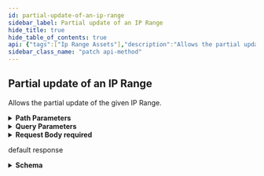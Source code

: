 ```yaml
---
id: partial-update-of-an-ip-range
sidebar_label: Partial update of an IP Range
hide_title: true
hide_table_of_contents: true
api: {"tags":["Ip Range Assets"],"description":"Allows the partial update of the given IP Range.","operationId":"updateIpRangeAsset","parameters":[{"name":"id","in":"path","description":"ID for given IP Range.","required":true,"schema":{"type":"string","format":"uuid"}},{"name":"include","in":"query","description":"Comma-separated string; Include the provided fields as part of the serialized result.<br/>Values:<br/>`annotations`, `relatedRegistrationInformation`, `locationInformation`, `limitedLocationInformation`","required":false,"schema":{"uniqueItems":true,"type":"array","items":{"type":"string"}}}],"requestBody":{"content":{"application/json":{"schema":{"type":"object","properties":{"startAddress":{"type":"string"},"endAddress":{"type":"string"},"annotations":{"type":"object","properties":{"tags":{"maxItems":100,"minItems":0,"uniqueItems":true,"type":"array","items":{"type":"string"}},"additionalNotes":{"maxLength":1024,"minLength":0,"type":"string"},"note":{"maxLength":1024,"minLength":0,"type":"string"},"pointOfContactIds":{"maxItems":100,"minItems":0,"uniqueItems":true,"type":"array","items":{"type":"string","format":"uuid"}}}}}}}},"required":true},"responses":{"200":{"description":"default response","content":{"application/json":{"schema":{"type":"object","properties":{"id":{"type":"string","format":"uuid"},"created":{"type":"string","format":"date"},"modified":{"type":"string","format":"date"},"ipVersion":{"type":"string"},"startAddress":{"type":"string"},"endAddress":{"type":"string"},"businessUnits":{"type":"array","items":{"type":"object","properties":{"id":{"type":"string","format":"uuid"},"name":{"type":"string"},"tenantId":{"type":"string","format":"uuid"}}}},"rangeSize":{"type":"integer","format":"int64"},"responsiveIpCount":{"type":"integer","format":"int64"},"rangeIntroduced":{"type":"string","format":"date"},"rangeType":{"type":"string"},"annotations":{"required":["additionalNotes","note","pointsOfContact","tags"],"type":"object","properties":{"tags":{"maxItems":100,"minItems":0,"type":"array","items":{"type":"object","properties":{"id":{"type":"string","format":"uuid"},"name":{"type":"string"},"created":{"type":"string","format":"date-time"},"modified":{"type":"string","format":"date-time"}}}},"additionalNotes":{"maxLength":1024,"minLength":0,"type":"string"},"note":{"maxLength":1024,"minLength":0,"type":"string"},"pointsOfContact":{"maxItems":100,"minItems":0,"type":"array","items":{"type":"object","properties":{"id":{"type":"string","format":"uuid"},"email":{"maxLength":254,"minLength":0,"type":"string"},"firstName":{"type":"string"},"lastName":{"type":"string"},"phone":{"type":"string"},"role":{"type":"string"}}}}}},"severityCounts":{"type":"array","items":{"type":"object","properties":{"type":{"type":"string"},"count":{"type":"integer","format":"int32"}}}},"attributionReasons":{"type":"array","items":{"type":"object","properties":{"reason":{"type":"string"}}}},"relatedRegistrationInformation":{"type":"array","items":{"type":"object","properties":{"id":{"type":"string","format":"uuid"},"handle":{"type":"string"},"startAddress":{"type":"string"},"endAddress":{"type":"string"},"ipVersion":{"type":"string"},"countryCode":{"type":"object","properties":{"code":{"type":"string"}}},"name":{"type":"string"},"parentHandle":{"type":"string"},"whoisServer":{"type":"string"},"updatedDate":{"type":"string","format":"date"},"remarks":{"type":"string"},"registryEntities":{"uniqueItems":true,"type":"array","items":{"type":"object","properties":{"id":{"type":"string","format":"uuid"},"handle":{"type":"string"},"address":{"type":"string"},"email":{"type":"string"},"events":{"uniqueItems":true,"type":"array","items":{"type":"object","properties":{"action":{"type":"string"},"date":{"type":"string","format":"date-time"},"links":{"uniqueItems":true,"type":"array","items":{"type":"string"}}}}},"firstRegistered":{"type":"string","format":"date"},"formattedName":{"type":"string"},"lastChanged":{"type":"string","format":"date-time"},"org":{"type":"string"},"phone":{"type":"string"},"relatedEntityHandles":{"uniqueItems":true,"type":"array","items":{"type":"string"}},"roles":{"uniqueItems":true,"type":"array","items":{"type":"string"}},"remarks":{"type":"string"},"statuses":{"type":"string"},"kind":{"type":"string"}}}}}}},"locationInformation":{"type":"array","items":{"type":"object","properties":{"ip":{"type":"string"},"geolocation":{"required":["countryCode","latitude","longitude"],"type":"object","properties":{"countryCode":{"type":"string"},"latitude":{"type":"number","format":"double"},"longitude":{"type":"number","format":"double"},"city":{"type":"string"},"timeZone":{"type":"string"},"regionCode":{"type":"string"}}}}}},"parentId":{"type":"string","format":"uuid"},"customChildRanges":{"type":"array","items":{"$ref":"#/components/schemas/ExternalIpRangeAsset"}}}}}}}},"method":"patch","path":"/api/v2/assets/ip-range/{id}","servers":[{"url":"https://expander.expanse.co"}],"security":[{"Bearer":[]}],"securitySchemes":{"ClientCredentials":{"type":"oauth2","description":"For more information on how to retrieve client credentials, visit the Xpanse [TechDocs](https://docs.paloaltonetworks.com/cortex/cortex-xpanse/cortex-xpanse-user-guide/apis-and-integrations-main/expander-apis-and-integrations/expander-apis.html#expander-apis). This is the preferred method for retrieving a JWT for Xpanse APIs. There will be significant customer communications and a lengthy migration period before refresh token support is removed in favor of the client credentials flow.\n\nExchange a `client_id` and `client_secret` for an `access_token` (JWT) that can be passed to all Xpanse APIs. See [Get Access Token from Client Credentials](#operation/getAccessToken) for more info.","flows":{"clientCredentials":{"tokenUrl":"/api/oauth2/RequestToken","scopes":{"scope-xpanse":"access Xpanse APIs"}}}},"RefreshToken-Deprecated":{"type":"apiKey","description":"Xpanse APIs continue to support this JWT retrieval method alongside the preferred client credentials flow. There will be significant customer communications and a lengthy migration period before refresh token support is removed in favor of the client credentials flow.\n\nProvide a valid Xpanse-provided refresh token to access `/api/v1/idToken/`. This route will generate a JWT token that can be used with the other api endpoints.\n\nExample: `Authorization: Bearer <refreshToken>`","name":"Authorization","in":"header"},"Bearer":{"type":"http","description":"To access Xpanse APIs, a valid access token (JWT) must be included in every request\nin the `Authorization` header, which is retrieved by going through the client credentials flow (preferred method of JWT retrieval).\n\nThe value for this header should be `Bearer <access_token>`, where the token is the base64-encoded JSON Web Token returned as the `access_token` field in the client credentials flow.","name":"Authorization","in":"header","scheme":"bearer","bearerFormat":"JWT"}},"jsonRequestBodyExample":{"startAddress":"string","endAddress":"string","annotations":{"tags":["string"],"additionalNotes":"string","note":"string","pointOfContactIds":["3fa85f64-5717-4562-b3fc-2c963f66afa6"]}},"info":{"title":"Assets","description":"An API for interacting with Network Asset data.","termsOfService":"https://www.paloaltonetworks.com/content/dam/pan/en_US/assets/pdf/legal/palo-alto-networks-end-user-license-agreement-eula.pdf","contact":{"name":"API Support","url":"https://docs.paloaltonetworks.com/cortex/cortex-xpanse/cortex-xpanse-user-guide/apis-and-integrations-main/expander-apis-and-integrations/expander-apis.html#expander-apis","email":"expanse-support@paloaltonetworks.com"},"version":"3.0.0"},"postman":{"name":"Partial update of an IP Range","description":{"content":"Allows the partial update of the given IP Range.","type":"text/plain"},"url":{"path":["api","v2","assets","ip-range",":id"],"host":["{{baseUrl}}"],"query":[{"disabled":false,"description":{"content":"Comma-separated string; Include the provided fields as part of the serialized result.<br/>Values:<br/>`annotations`, `relatedRegistrationInformation`, `locationInformation`, `limitedLocationInformation`","type":"text/plain"},"key":"include","value":""}],"variable":[{"disabled":false,"description":{"content":"(Required) ID for given IP Range.","type":"text/plain"},"type":"any","value":"","key":"id"}]},"header":[{"key":"Content-Type","value":"application/json"},{"key":"Accept","value":"application/json"}],"method":"PATCH","body":{"mode":"raw","raw":"\"\"","options":{"raw":{"language":"json"}}}}}
sidebar_class_name: "patch api-method"
---
```



## Partial update of an IP Range



Allows the partial update of the given IP Range.

<details style={{"marginBottom":"1rem"}}><summary style={{}}><strong>Path Parameters</strong></summary><div><ul><ParamsItem className={"paramsItem"} param={{"name":"id","in":"path","description":"ID for given IP Range.","required":true,"schema":{"type":"string","format":"uuid"}}}></ParamsItem></ul></div></details><details style={{"marginBottom":"1rem"}}><summary style={{}}><strong>Query Parameters</strong></summary><div><ul><ParamsItem className={"paramsItem"} param={{"name":"include","in":"query","description":"Comma-separated string; Include the provided fields as part of the serialized result.<br/>Values:<br/>`annotations`, `relatedRegistrationInformation`, `locationInformation`, `limitedLocationInformation`","required":false,"schema":{"uniqueItems":true,"type":"array","items":{"type":"string"}}}}></ParamsItem></ul></div></details><details style={{}}><summary style={{"textAlign":"left"}}><strong>Request Body</strong><strong style={{"fontSize":"var(--ifm-code-font-size)","color":"var(--openapi-required)"}}> required</strong></summary><div style={{"textAlign":"left","marginLeft":"1rem"}}></div><ul style={{"marginLeft":"1rem"}}><SchemaItem collapsible={false} name={"startAddress"} required={false} schemaDescription={undefined} schemaName={"string"} qualifierMessage={undefined}></SchemaItem><SchemaItem collapsible={false} name={"endAddress"} required={false} schemaDescription={undefined} schemaName={"string"} qualifierMessage={undefined}></SchemaItem><SchemaItem collapsible={true} className={"schemaItem"}><details style={{}}><summary style={{}}><strong>annotations</strong><span style={{"opacity":"0.6"}}> object</span></summary><div style={{"marginLeft":"1rem"}}><ul><SchemaItem collapsible={false} name={"tags"} required={false} schemaDescription={undefined} schemaName={"string[]"} qualifierMessage={undefined}></SchemaItem><SchemaItem collapsible={false} name={"additionalNotes"} required={false} schemaDescription={undefined} schemaName={"string"} qualifierMessage={"**Possible values:** length ≤ 1024"}></SchemaItem><SchemaItem collapsible={false} name={"note"} required={false} schemaDescription={undefined} schemaName={"string"} qualifierMessage={"**Possible values:** length ≤ 1024"}></SchemaItem><SchemaItem collapsible={false} name={"pointOfContactIds"} required={false} schemaDescription={undefined} schemaName={"uuid[]"} qualifierMessage={undefined}></SchemaItem></ul></div></details></SchemaItem></ul></details><div><ApiTabs><TabItem label={"200"} value={"200"}><div>

default response

</div><div><details style={{}}><summary style={{"textAlign":"left"}}><strong>Schema</strong></summary><div style={{"textAlign":"left","marginLeft":"1rem"}}></div><ul style={{"marginLeft":"1rem"}}><SchemaItem collapsible={false} name={"id"} required={false} schemaDescription={undefined} schemaName={"uuid"} qualifierMessage={undefined}></SchemaItem><SchemaItem collapsible={false} name={"created"} required={false} schemaDescription={undefined} schemaName={"date"} qualifierMessage={undefined}></SchemaItem><SchemaItem collapsible={false} name={"modified"} required={false} schemaDescription={undefined} schemaName={"date"} qualifierMessage={undefined}></SchemaItem><SchemaItem collapsible={false} name={"ipVersion"} required={false} schemaDescription={undefined} schemaName={"string"} qualifierMessage={undefined}></SchemaItem><SchemaItem collapsible={false} name={"startAddress"} required={false} schemaDescription={undefined} schemaName={"string"} qualifierMessage={undefined}></SchemaItem><SchemaItem collapsible={false} name={"endAddress"} required={false} schemaDescription={undefined} schemaName={"string"} qualifierMessage={undefined}></SchemaItem><SchemaItem collapsible={true} className={"schemaItem"}><details style={{}}><summary style={{}}><strong>businessUnits</strong><span style={{"opacity":"0.6"}}> object[]</span></summary><div style={{"marginLeft":"1rem"}}><ul><SchemaItem collapsible={false} name={"id"} required={false} schemaDescription={undefined} schemaName={"uuid"} qualifierMessage={undefined}></SchemaItem><SchemaItem collapsible={false} name={"name"} required={false} schemaDescription={undefined} schemaName={"string"} qualifierMessage={undefined}></SchemaItem><SchemaItem collapsible={false} name={"tenantId"} required={false} schemaDescription={undefined} schemaName={"uuid"} qualifierMessage={undefined}></SchemaItem></ul></div></details></SchemaItem><SchemaItem collapsible={false} name={"rangeSize"} required={false} schemaDescription={undefined} schemaName={"int64"} qualifierMessage={undefined}></SchemaItem><SchemaItem collapsible={false} name={"responsiveIpCount"} required={false} schemaDescription={undefined} schemaName={"int64"} qualifierMessage={undefined}></SchemaItem><SchemaItem collapsible={false} name={"rangeIntroduced"} required={false} schemaDescription={undefined} schemaName={"date"} qualifierMessage={undefined}></SchemaItem><SchemaItem collapsible={false} name={"rangeType"} required={false} schemaDescription={undefined} schemaName={"string"} qualifierMessage={undefined}></SchemaItem><SchemaItem collapsible={true} className={"schemaItem"}><details style={{}}><summary style={{}}><strong>annotations</strong><span style={{"opacity":"0.6"}}> object</span></summary><div style={{"marginLeft":"1rem"}}><ul><SchemaItem collapsible={true} className={"schemaItem"}><details style={{}}><summary style={{}}><strong>tags</strong><span style={{"opacity":"0.6"}}> object[]</span><strong style={{"fontSize":"var(--ifm-code-font-size)","color":"var(--openapi-required)"}}> required</strong></summary><div style={{"marginLeft":"1rem"}}><ul><SchemaItem collapsible={false} name={"id"} required={false} schemaDescription={undefined} schemaName={"uuid"} qualifierMessage={undefined}></SchemaItem><SchemaItem collapsible={false} name={"name"} required={false} schemaDescription={undefined} schemaName={"string"} qualifierMessage={undefined}></SchemaItem><SchemaItem collapsible={false} name={"created"} required={false} schemaDescription={undefined} schemaName={"date-time"} qualifierMessage={undefined}></SchemaItem><SchemaItem collapsible={false} name={"modified"} required={false} schemaDescription={undefined} schemaName={"date-time"} qualifierMessage={undefined}></SchemaItem></ul></div></details></SchemaItem><SchemaItem collapsible={false} name={"additionalNotes"} required={true} schemaDescription={undefined} schemaName={"string"} qualifierMessage={"**Possible values:** length ≤ 1024"}></SchemaItem><SchemaItem collapsible={false} name={"note"} required={true} schemaDescription={undefined} schemaName={"string"} qualifierMessage={"**Possible values:** length ≤ 1024"}></SchemaItem><SchemaItem collapsible={true} className={"schemaItem"}><details style={{}}><summary style={{}}><strong>pointsOfContact</strong><span style={{"opacity":"0.6"}}> object[]</span><strong style={{"fontSize":"var(--ifm-code-font-size)","color":"var(--openapi-required)"}}> required</strong></summary><div style={{"marginLeft":"1rem"}}><ul><SchemaItem collapsible={false} name={"id"} required={false} schemaDescription={undefined} schemaName={"uuid"} qualifierMessage={undefined}></SchemaItem><SchemaItem collapsible={false} name={"email"} required={false} schemaDescription={undefined} schemaName={"string"} qualifierMessage={"**Possible values:** length ≤ 254"}></SchemaItem><SchemaItem collapsible={false} name={"firstName"} required={false} schemaDescription={undefined} schemaName={"string"} qualifierMessage={undefined}></SchemaItem><SchemaItem collapsible={false} name={"lastName"} required={false} schemaDescription={undefined} schemaName={"string"} qualifierMessage={undefined}></SchemaItem><SchemaItem collapsible={false} name={"phone"} required={false} schemaDescription={undefined} schemaName={"string"} qualifierMessage={undefined}></SchemaItem><SchemaItem collapsible={false} name={"role"} required={false} schemaDescription={undefined} schemaName={"string"} qualifierMessage={undefined}></SchemaItem></ul></div></details></SchemaItem></ul></div></details></SchemaItem><SchemaItem collapsible={true} className={"schemaItem"}><details style={{}}><summary style={{}}><strong>severityCounts</strong><span style={{"opacity":"0.6"}}> object[]</span></summary><div style={{"marginLeft":"1rem"}}><ul><SchemaItem collapsible={false} name={"type"} required={false} schemaDescription={undefined} schemaName={"string"} qualifierMessage={undefined}></SchemaItem><SchemaItem collapsible={false} name={"count"} required={false} schemaDescription={undefined} schemaName={"int32"} qualifierMessage={undefined}></SchemaItem></ul></div></details></SchemaItem><SchemaItem collapsible={true} className={"schemaItem"}><details style={{}}><summary style={{}}><strong>attributionReasons</strong><span style={{"opacity":"0.6"}}> object[]</span></summary><div style={{"marginLeft":"1rem"}}><ul><SchemaItem collapsible={false} name={"reason"} required={false} schemaDescription={undefined} schemaName={"string"} qualifierMessage={undefined}></SchemaItem></ul></div></details></SchemaItem><SchemaItem collapsible={true} className={"schemaItem"}><details style={{}}><summary style={{}}><strong>relatedRegistrationInformation</strong><span style={{"opacity":"0.6"}}> object[]</span></summary><div style={{"marginLeft":"1rem"}}><ul><SchemaItem collapsible={false} name={"id"} required={false} schemaDescription={undefined} schemaName={"uuid"} qualifierMessage={undefined}></SchemaItem><SchemaItem collapsible={false} name={"handle"} required={false} schemaDescription={undefined} schemaName={"string"} qualifierMessage={undefined}></SchemaItem><SchemaItem collapsible={false} name={"startAddress"} required={false} schemaDescription={undefined} schemaName={"string"} qualifierMessage={undefined}></SchemaItem><SchemaItem collapsible={false} name={"endAddress"} required={false} schemaDescription={undefined} schemaName={"string"} qualifierMessage={undefined}></SchemaItem><SchemaItem collapsible={false} name={"ipVersion"} required={false} schemaDescription={undefined} schemaName={"string"} qualifierMessage={undefined}></SchemaItem><SchemaItem collapsible={true} className={"schemaItem"}><details style={{}}><summary style={{}}><strong>countryCode</strong><span style={{"opacity":"0.6"}}> object</span></summary><div style={{"marginLeft":"1rem"}}><ul><SchemaItem collapsible={false} name={"code"} required={false} schemaDescription={undefined} schemaName={"string"} qualifierMessage={undefined}></SchemaItem></ul></div></details></SchemaItem><SchemaItem collapsible={false} name={"name"} required={false} schemaDescription={undefined} schemaName={"string"} qualifierMessage={undefined}></SchemaItem><SchemaItem collapsible={false} name={"parentHandle"} required={false} schemaDescription={undefined} schemaName={"string"} qualifierMessage={undefined}></SchemaItem><SchemaItem collapsible={false} name={"whoisServer"} required={false} schemaDescription={undefined} schemaName={"string"} qualifierMessage={undefined}></SchemaItem><SchemaItem collapsible={false} name={"updatedDate"} required={false} schemaDescription={undefined} schemaName={"date"} qualifierMessage={undefined}></SchemaItem><SchemaItem collapsible={false} name={"remarks"} required={false} schemaDescription={undefined} schemaName={"string"} qualifierMessage={undefined}></SchemaItem><SchemaItem collapsible={true} className={"schemaItem"}><details style={{}}><summary style={{}}><strong>registryEntities</strong><span style={{"opacity":"0.6"}}> object[]</span></summary><div style={{"marginLeft":"1rem"}}><ul><SchemaItem collapsible={false} name={"id"} required={false} schemaDescription={undefined} schemaName={"uuid"} qualifierMessage={undefined}></SchemaItem><SchemaItem collapsible={false} name={"handle"} required={false} schemaDescription={undefined} schemaName={"string"} qualifierMessage={undefined}></SchemaItem><SchemaItem collapsible={false} name={"address"} required={false} schemaDescription={undefined} schemaName={"string"} qualifierMessage={undefined}></SchemaItem><SchemaItem collapsible={false} name={"email"} required={false} schemaDescription={undefined} schemaName={"string"} qualifierMessage={undefined}></SchemaItem><SchemaItem collapsible={true} className={"schemaItem"}><details style={{}}><summary style={{}}><strong>events</strong><span style={{"opacity":"0.6"}}> object[]</span></summary><div style={{"marginLeft":"1rem"}}><ul><SchemaItem collapsible={false} name={"action"} required={false} schemaDescription={undefined} schemaName={"string"} qualifierMessage={undefined}></SchemaItem><SchemaItem collapsible={false} name={"date"} required={false} schemaDescription={undefined} schemaName={"date-time"} qualifierMessage={undefined}></SchemaItem><SchemaItem collapsible={false} name={"links"} required={false} schemaDescription={undefined} schemaName={"string[]"} qualifierMessage={undefined}></SchemaItem></ul></div></details></SchemaItem><SchemaItem collapsible={false} name={"firstRegistered"} required={false} schemaDescription={undefined} schemaName={"date"} qualifierMessage={undefined}></SchemaItem><SchemaItem collapsible={false} name={"formattedName"} required={false} schemaDescription={undefined} schemaName={"string"} qualifierMessage={undefined}></SchemaItem><SchemaItem collapsible={false} name={"lastChanged"} required={false} schemaDescription={undefined} schemaName={"date-time"} qualifierMessage={undefined}></SchemaItem><SchemaItem collapsible={false} name={"org"} required={false} schemaDescription={undefined} schemaName={"string"} qualifierMessage={undefined}></SchemaItem><SchemaItem collapsible={false} name={"phone"} required={false} schemaDescription={undefined} schemaName={"string"} qualifierMessage={undefined}></SchemaItem><SchemaItem collapsible={false} name={"relatedEntityHandles"} required={false} schemaDescription={undefined} schemaName={"string[]"} qualifierMessage={undefined}></SchemaItem><SchemaItem collapsible={false} name={"roles"} required={false} schemaDescription={undefined} schemaName={"string[]"} qualifierMessage={undefined}></SchemaItem><SchemaItem collapsible={false} name={"remarks"} required={false} schemaDescription={undefined} schemaName={"string"} qualifierMessage={undefined}></SchemaItem><SchemaItem collapsible={false} name={"statuses"} required={false} schemaDescription={undefined} schemaName={"string"} qualifierMessage={undefined}></SchemaItem><SchemaItem collapsible={false} name={"kind"} required={false} schemaDescription={undefined} schemaName={"string"} qualifierMessage={undefined}></SchemaItem></ul></div></details></SchemaItem></ul></div></details></SchemaItem><SchemaItem collapsible={true} className={"schemaItem"}><details style={{}}><summary style={{}}><strong>locationInformation</strong><span style={{"opacity":"0.6"}}> object[]</span></summary><div style={{"marginLeft":"1rem"}}><ul><SchemaItem collapsible={false} name={"ip"} required={false} schemaDescription={undefined} schemaName={"string"} qualifierMessage={undefined}></SchemaItem><SchemaItem collapsible={true} className={"schemaItem"}><details style={{}}><summary style={{}}><strong>geolocation</strong><span style={{"opacity":"0.6"}}> object</span></summary><div style={{"marginLeft":"1rem"}}><ul><SchemaItem collapsible={false} name={"countryCode"} required={true} schemaDescription={undefined} schemaName={"string"} qualifierMessage={undefined}></SchemaItem><SchemaItem collapsible={false} name={"latitude"} required={true} schemaDescription={undefined} schemaName={"double"} qualifierMessage={undefined}></SchemaItem><SchemaItem collapsible={false} name={"longitude"} required={true} schemaDescription={undefined} schemaName={"double"} qualifierMessage={undefined}></SchemaItem><SchemaItem collapsible={false} name={"city"} required={false} schemaDescription={undefined} schemaName={"string"} qualifierMessage={undefined}></SchemaItem><SchemaItem collapsible={false} name={"timeZone"} required={false} schemaDescription={undefined} schemaName={"string"} qualifierMessage={undefined}></SchemaItem><SchemaItem collapsible={false} name={"regionCode"} required={false} schemaDescription={undefined} schemaName={"string"} qualifierMessage={undefined}></SchemaItem></ul></div></details></SchemaItem></ul></div></details></SchemaItem><SchemaItem collapsible={false} name={"parentId"} required={false} schemaDescription={undefined} schemaName={"uuid"} qualifierMessage={undefined}></SchemaItem><SchemaItem collapsible={false} name={"customChildRanges"} required={false} schemaDescription={undefined} schemaName={" (circular)[]"} qualifierMessage={undefined}></SchemaItem></ul></details></div></TabItem></ApiTabs></div>
      